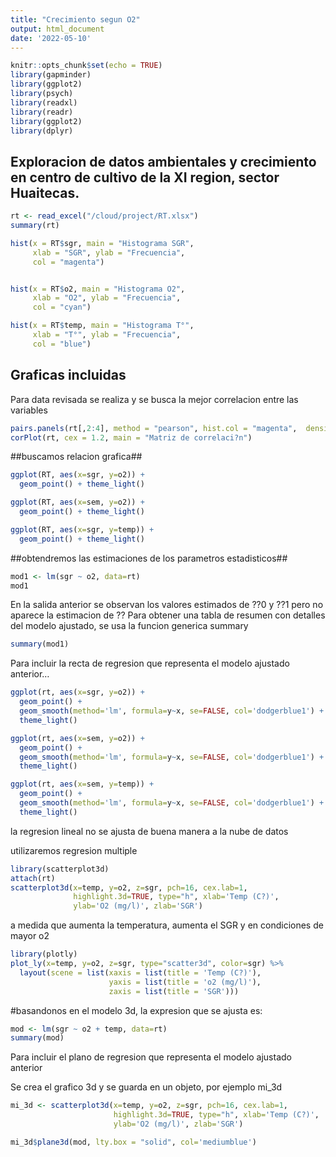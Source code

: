```yaml
---
title: "Crecimiento segun O2"
output: html_document
date: '2022-05-10'
---
```


```r
knitr::opts_chunk$set(echo = TRUE)
library(gapminder)
library(ggplot2)
library(psych)
library(readxl)
library(readr)
library(ggplot2)
library(dplyr)
```


## Exploracion de datos ambientales y crecimiento en centro de cultivo de la XI region, sector Huaitecas.

```r
rt <- read_excel("/cloud/project/RT.xlsx")
summary(rt)

```
```r
hist(x = RT$sgr, main = "Histograma SGR", 
     xlab = "SGR", ylab = "Frecuencia",
     col = "magenta")


hist(x = RT$o2, main = "Histograma O2", 
     xlab = "O2", ylab = "Frecuencia",
     col = "cyan")

hist(x = RT$temp, main = "Histograma T°", 
     xlab = "T°", ylab = "Frecuencia",
     col = "blue")
```





## Graficas incluidas##
Para data revisada se realiza y se busca la mejor correlacion entre las variables


```r
pairs.panels(rt[,2:4], method = "pearson", hist.col = "magenta",  density = TRUE, font=2)
corPlot(rt, cex = 1.2, main = "Matriz de correlaci?n")
```

##buscamos relacion grafica##


```r

ggplot(RT, aes(x=sgr, y=o2)) + 
  geom_point() + theme_light()

ggplot(RT, aes(x=sem, y=o2)) + 
  geom_point() + theme_light()

ggplot(RT, aes(x=sgr, y=temp)) + 
  geom_point() + theme_light()

```

##obtendremos las estimaciones de los parametros estadisticos##


```r
mod1 <- lm(sgr ~ o2, data=rt)
mod1
```


En la salida anterior se observan los valores estimados de  ??0 y  ??1
pero no aparece la estimacion de  ??
Para obtener una tabla de resumen con detalles del modelo ajustado,
se usa la funcion generica summary

```r
summary(mod1)

```


Para incluir la recta de regresion que representa el modelo ajustado anterior...

```r
ggplot(rt, aes(x=sgr, y=o2)) + 
  geom_point() +
  geom_smooth(method='lm', formula=y~x, se=FALSE, col='dodgerblue1') +
  theme_light()

ggplot(rt, aes(x=sem, y=o2)) + 
  geom_point() +
  geom_smooth(method='lm', formula=y~x, se=FALSE, col='dodgerblue1') +
  theme_light()

ggplot(rt, aes(x=sem, y=temp)) + 
  geom_point() +
  geom_smooth(method='lm', formula=y~x, se=FALSE, col='dodgerblue1') +
  theme_light()
```

la regresion lineal no se ajusta de buena manera a la nube  de datos

utilizaremos regresion multiple

```r
library(scatterplot3d)
attach(rt)
scatterplot3d(x=temp, y=o2, z=sgr, pch=16, cex.lab=1,
              highlight.3d=TRUE, type="h", xlab='Temp (C?)',
              ylab='O2 (mg/l)', zlab='SGR')

```

a medida que aumenta la temperatura, aumenta el SGR y en condiciones de mayor o2

```r
library(plotly)
plot_ly(x=temp, y=o2, z=sgr, type="scatter3d", color=sgr) %>% 
  layout(scene = list(xaxis = list(title = 'Temp (C?)'),
                      yaxis = list(title = 'o2 (mg/l)'),
                      zaxis = list(title = 'SGR')))

```

#basandonos en el modelo 3d, la expresion que se ajusta es:

```r
mod <- lm(sgr ~ o2 + temp, data=rt)
summary(mod)


```


Para incluir el plano de regresion que representa el modelo ajustado anterior 

 Se crea el grafico 3d y se guarda en un objeto, por ejemplo mi_3d
 
```r
mi_3d <- scatterplot3d(x=temp, y=o2, z=sgr, pch=16, cex.lab=1,
                       highlight.3d=TRUE, type="h", xlab='Temp (C?)',
                       ylab='O2 (mg/l)', zlab='SGR')

mi_3d$plane3d(mod, lty.box = "solid", col='mediumblue')
```





